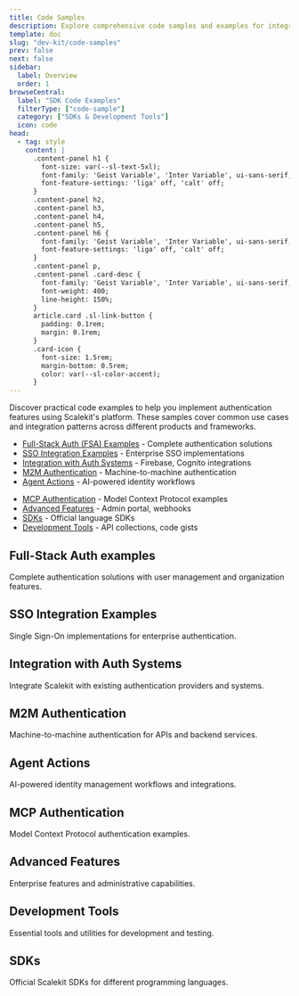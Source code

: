 ```yaml
---
title: Code Samples
description: Explore comprehensive code samples and examples for integrating with Scalekit's authentication platform across different programming languages and frameworks.
template: doc
slug: "dev-kit/code-samples"
prev: false
next: false
sidebar:
  label: Overview
  order: 1
browseCentral:
  label: "SDK Code Examples"
  filterType: ["code-sample"]
  category: ["SDKs & Development Tools"]
  icon: code
head:
  - tag: style
    content: |
      .content-panel h1 {
        font-size: var(--sl-text-5xl);
        font-family: 'Geist Variable', 'Inter Variable', ui-sans-serif, system-ui, Roboto, Arial, sans-serif;
        font-feature-settings: 'liga' off, 'calt' off;
      }
      .content-panel h2,
      .content-panel h3,
      .content-panel h4,
      .content-panel h5,
      .content-panel h6 {
        font-family: 'Geist Variable', 'Inter Variable', ui-sans-serif, system-ui, Roboto, Arial, sans-serif;
        font-feature-settings: 'liga' off, 'calt' off;
      }
      .content-panel p,
      .content-panel .card-desc {
        font-family: 'Geist Variable', 'Inter Variable', ui-sans-serif, system-ui, Roboto, Arial, sans-serif;
        font-weight: 400;
        line-height: 150%;
      }
      article.card .sl-link-button {
        padding: 0.1rem;
        margin: 0.1rem;
      }
      .card-icon {
        font-size: 1.5rem;
        margin-bottom: 0.5rem;
        color: var(--sl-color-accent);
      }
---
```



Discover practical code examples to help you implement authentication features using Scalekit's platform. These samples cover common use cases and integration patterns across different products and frameworks.

<CardGrid>
<SimpleList>

- [Full-Stack Auth (FSA) Examples](#full-stack-auth-fsa-examples) - Complete authentication solutions
- [SSO Integration Examples](#sso-integration-examples) - Enterprise SSO implementations
- [Integration with Auth Systems](#integration-with-auth-systems) - Firebase, Cognito integrations
- [M2M Authentication](#m2m-authentication) - Machine-to-machine authentication
- [Agent Actions](#agent-actions) - AI-powered identity workflows

</SimpleList>
<SimpleList>

- [MCP Authentication](#mcp-authentication) - Model Context Protocol examples
- [Advanced Features](#advanced-features) - Admin portal, webhooks
- [SDKs](#sdks) - Official language SDKs
- [Development Tools](#development-tools) - API collections, code gists

</SimpleList>
</CardGrid>

## Full-Stack Auth examples

Complete authentication solutions with user management and organization features.

<CardGrid>
<LinkCard
  title="Next.js Full-Stack Auth"
  description="Complete React authentication flow with hosted login and session management"
  href="https://github.com/scalekit-inc/nextjs-example-apps/tree/main/full-stack-auth"
  target="_blank"
/>

<LinkCard
  title="Next.js Demo Application"
  description="Comprehensive Next.js demo showcasing Scalekit authentication features"
  href="https://github.com/scalekit-developers/scalekit-nextjs-demo"
  target="_blank"
/>

<LinkCard
  title="Express.js Example"
  description="Node.js authentication with session management and middleware"
  href="https://github.com/scalekit-developers/scalekit-express-example"
  target="_blank"
/>

<LinkCard
  title="Spring Boot Example"
  description="Java enterprise authentication with Spring Security integration"
  href="https://github.com/scalekit-developers/scalekit-springboot-example"
  target="_blank"
/>

<LinkCard
  title="FastAPI Example"
  description="Python async authentication with modern API patterns"
  href="https://github.com/scalekit-developers/scalekit-fastapi-example"
  target="_blank"
/>

<LinkCard
  title="Go Example Application"
  description="Lightweight authentication server with Gin framework"
  href="https://github.com/scalekit-developers/scalekit-go-example"
  target="_blank"
/>
</CardGrid>

## SSO Integration Examples

Single Sign-On implementations for enterprise authentication.

<CardGrid>
<LinkCard
  title="Express.js SSO Demo"
  description="Single Sign-On implementation using Express.js"
  href="https://github.com/scalekit-inc/nodejs-example-apps/tree/main/sso-express-example"
  target="_blank"
/>

<LinkCard
  title="SSO Migrations Example"
  description="Guide for handling SSO migrations and authentication system transitions"
  href="https://github.com/scalekit-inc/nodejs-example-apps/tree/main/sso-migrations-express-example"
  target="_blank"
/>

<LinkCard
  title="Express.js Login Box"
  description="Authentication example using Express.js with login box implementation"
  href="https://github.com/scalekit-inc/nodejs-example-apps/tree/main/expressjs-loginbox-authn"
  target="_blank"
/>

<LinkCard
  title="Managed Login Box Demo"
  description="Express.js app with Scalekit hosted authentication UI"
  href="https://github.com/scalekit-developers/managed-loginbox-expressjs-demo"
  target="_blank"
/>

<LinkCard
  title="OIDC, SAML & SCIM Examples"
  description="Python integration patterns for Google, Okta and other providers"
  href="https://github.com/scalekit-developers/oidc-saml-scim-examples"
  target="_blank"
/>

<LinkCard
  title=".NET Core Examples"
  description=".NET Core SAML and OIDC implementation samples"
  href="https://github.com/scalekit-inc/dotnet-example-apps"
  target="_blank"
/>
</CardGrid>

## Integration with Auth Systems

Integrate Scalekit with existing authentication providers and systems.

<CardGrid>
<LinkCard
  title="Firebase Integration"
  description="Firebase authentication integration with Scalekit SSO"
  href="https://github.com/scalekit-inc/scalekit-firebase-sso"
  target="_blank"
/>

<LinkCard
  title="Firebase Example (Node.js)"
  description="Node.js Firebase integration example"
  href="https://github.com/scalekit-inc/nodejs-example-apps/tree/main/firebase-example"
  target="_blank"
/>

<LinkCard
  title="AWS Cognito Integration"
  description="AWS Cognito SSO integration with OpenID Connect"
  href="https://github.com/scalekit-inc/scalekit-cognito-sso"
  target="_blank"
/>

<LinkCard
  title="Cognito with Next.js"
  description="AWS Cognito with Scalekit SSO using Next.js and OIDC protocol"
  href="https://github.com/scalekit-inc/nextjs-example-apps/tree/main/cognito-scalekit"
  target="_blank"
/>
</CardGrid>

## M2M Authentication

Machine-to-machine authentication for APIs and backend services.

<CardGrid>
<LinkCard
  title="M2M Code Samples"
  description="Essential code snippets for machine-to-machine authentication"
  href="https://github.com/scalekit-inc/gists/tree/main/m2m"
  target="_blank"
/>
</CardGrid>

## Agent Actions

AI-powered identity management workflows and integrations.

<CardGrid>

<LinkCard
  title="LangChain Integration"
  description="Agent Connect integration with LangChain for AI workflows"
  href="https://github.com/scalekit-inc/sample-langchain-agent"
  target="_blank"
/>

<LinkCard
  title="Google ADK Integration"
  description="Google ADK agent integration with Scalekit"
  href="https://github.com/scalekit-inc/google-adk-agent-example"
  target="_blank"
/>

  <LinkCard
    title="Direct Integration"
    description="Direct integration examples for Scalekit Agent Actions"
    href="https://github.com/scalekit-inc/python-connect-demos/tree/main/direct"
    target="_blank"
  />
</CardGrid>

## MCP Authentication

Model Context Protocol authentication examples.

<CardGrid>
<LinkCard
  title="MCP Auth Demos"
  description="Model Context Protocol authentication examples and patterns"
  href="https://github.com/scalekit-inc/mcp-auth-demos"
  target="_blank"
/>
</CardGrid>

## Advanced Features

Enterprise features and administrative capabilities.

<CardGrid>
<LinkCard
  title="Admin Portal Embedding"
  description="OAuth 2.0 client credentials flow with embedded admin portal"
  href="https://github.com/scalekit-inc/nodejs-example-apps/tree/main/embed-admin-portal-sample"
  target="_blank"
/>

<LinkCard
  title="Webhook Events"
  description="Setting up webhook endpoints and processing ScaleKit user events"
  href="https://github.com/scalekit-inc/nextjs-example-apps/tree/main/webhook-events"
  target="_blank"
/>
</CardGrid>

## Development Tools

Essential tools and utilities for development and testing.

<CardGrid>
<LinkCard
  title="Code Gists Collection"
  description="Essential code snippets for building applications with Scalekit API"
  href="https://github.com/scalekit-inc/gists"
  target="_blank"
/>

<LinkCard
  title="API Collections"
  description="Postman and Bruno API testing collections for development"
  href="https://github.com/scalekit-inc/api-collections"
  target="_blank"
/>

</CardGrid>


## SDKs

Official Scalekit SDKs for different programming languages.

<CardGrid>
<LinkCard
  title="Node.js SDK"
  description="TypeScript/JavaScript SDK for SAML and OIDC Single Sign-On"
  href="https://github.com/scalekit-inc/scalekit-sdk-node"
  target="_blank"
/>

<LinkCard
  title="Python SDK"
  description="Python SDK with FastAPI, Django, and Flask integration support"
  href="https://github.com/scalekit-inc/scalekit-sdk-python"
  target="_blank"
/>

<LinkCard
  title="Java SDK"
  description="Java SDK for enterprise authentication with Spring Boot integration"
  href="https://github.com/scalekit-inc/scalekit-sdk-java"
  target="_blank"
/>

<LinkCard
  title="Go SDK"
  description="Go SDK for SAML and OIDC Single Sign-On integration"
  href="https://github.com/scalekit-inc/scalekit-sdk-go"
  target="_blank"
/>
</CardGrid>